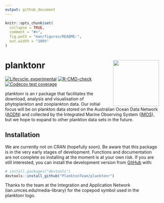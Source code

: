 ```yaml
---
output: github_document
---
```


<!-- README.md is generated from README.Rmd. Please edit that file -->

```r
knitr::opts_chunk$set(
  collapse = TRUE,
  comment = "#>",
  fig.path = "man/figures/README-",
  out.width = "100%"
)
```

# planktonr <a href='https://github.com/PlanktonTeam/planktonr'><img src='man/figures/planktonr.png' align="right" height="150" /></a>

<!-- badges: start -->
[![Lifecycle: experimental](https://img.shields.io/badge/lifecycle-experimental-orange.svg)](https://lifecycle.r-lib.org/articles/stages.html#experimental)
[![R-CMD-check](https://github.com/PlanktonTeam/planktonr/workflows/R-CMD-check/badge.svg)](https://github.com/PlanktonTeam/planktonr/actions)
[![Codecov test coverage](https://codecov.io/gh/PlanktonTeam/planktonr/branch/master/graph/badge.svg)](https://codecov.io/gh/PlanktonTeam/planktonr?branch=master)
<!-- badges: end -->

planktonr is an r package that facilitates the download, analysis and visualisation of phytoplankton and zooplankton data. Our initial focus will be on plankton data stored on the Australian Ocean Data Network ([AODN](https://portal.aodn.org.au)) and collected by the Integrated Marine Observing System ([IMOS](www.imos.org.au)), but we hope to expand to other plankton data sets in the future. 

## Installation

We are currently not on CRAN (hopefully soon). Be aware that this package is in the very early stages of development. Functions and documentation are not complete so installing at the moment is at your own risk. If you are still interested, you can install the development version from [GitHub](https://github.com/) with:
``` r
# install.packages("devtools")
devtools::install_github("PlanktonTeam/planktonr")
```

Thanks to the team at the Integration and Application Network (ian.umces.edu/media-library) for the copepod symbol used in the planktonr logo.

